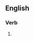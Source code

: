 {{also|coopts}}
==English==

===Verb===
{{head|en|verb form}}

# {{en-third-person singular of|co-opt}}